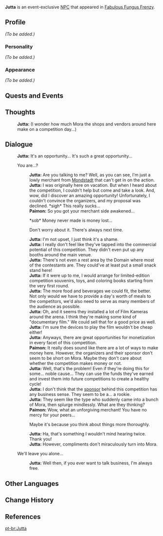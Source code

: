 {{Meta
|missing_NPC_profile  = yes
}}
{{Character Infobox
|type             = Event NPC
|image            = NPC Jutta.png
|region           = Mondstadt
|location         = Sumeru
|affiliation      = 
|title            = Audience

|ancestry         = <!-- Clan/family -->
|father           = 
|mother           = 
|spouse           = 
|sibling          = 
|child            = 
|relative         = 

|voiceEN          = [[imdb:nm9754233|Valory Pierce]]<ref>Twitter: [https://twitter.com/valorypierce/status/1590783645295706113 EN VA Self Announcement]</ref>
|voiceCN          = 
|voiceJP          = 
}}
'''Jutta''' is an event-exclusive [[NPC]] that appeared in [[Fabulous Fungus Frenzy]].
<!--
==Location==
{{subst:#tag:gallery|
NPC Location {{subst:PAGENAME}}.png{{subst:!}}{{subst:PAGENAME}}'s location
NPC Location {{subst:PAGENAME}} Context.png{{subst:!}}Additional context
}}
-->
==Profile==
<!--Detailed story/lore information goes here.-->
''(To be added.)''

===Personality===
''(To be added.)''

===Appearance===
<!--Keep appearance section short and concise. Limit to 2 paragraphs with 3-4 sentences each.-->
''(To be added.)''

==Quests and Events==
{{Quests and Events}}

==Thoughts==
{{All Schemes to Know Explanation|name=Jutta}}
{{Dialogue start}}
:{{A|Vo dialog eqpm001 jutta 01.ogg}} '''Jutta:''' (I wonder how much Mora the shops and vendors around here make on a competition day...)
{{Dialogue end}}

==Dialogue==
{{Dialogue start}}
:'''Jutta:''' It's an opportunity... It's such a great opportunity...
:{{DIcon}} You are...?
::'''Jutta:''' Are you talking to me? Well, as you can see, I'm just a lowly merchant from [[Mondstadt]] that can't get in on the action.
::'''Jutta:''' I was originally here on vacation. But when I heard about the competition, I couldn't help but come and take a look. And, wow, did I discover an amazing opportunity! Unfortunately, I couldn't convince the organizers, and my proposal was declined. *sigh* This really sucks...
::'''Paimon:''' So you got your merchant side awakened...
::{{DIcon}} *sob* Money never made is money lost...
::{{DIcon}} Don't worry about it. There's always next time.
::'''Jutta:''' I'm not upset, I just think it's a shame.
::'''Jutta:''' I really don't feel like they've tapped into the commercial potential of this competition. They didn't even put up any booths around the main venue.
::'''Jutta:''' There's not even a rest area by the Domain where most of the contestants are. They could've at least put a small snack stand here!
::'''Jutta:''' If it were up to me, I would arrange for limited-edition competition souvenirs, toys, and coloring books starting from the very first round.
::'''Jutta:''' The more food and beverages we could fit, the better. Not only would we have to provide a day's worth of meals to the competitors, we'd also need to serve as many members of the audience as possible.
::'''Jutta:''' Oh, and it seems they installed a lot of Film Kameras around the arena. I think they're making some kind of "documentary film." We could sell that for a good price as well.
::'''Jutta:''' I'm sure the devices to play the film wouldn't be cheap either!
::'''Jutta:''' Anyways, there are great opportunities for monetization in every facet of this competition.
::'''Paimon:''' It really does sound like there are a lot of ways to make money here. However, the organizers and their sponsor don't seem to be short on Mora. Maybe they don't care about whether the competition makes money or not.
::'''Jutta:''' Well, that's the problem! Even if they're doing this for some... noble cause... They can use the funds they've earned and invest them into future competitions to create a healthy cycle!
::'''Jutta:''' I don't think that the [[Elchingen|sponsor]] behind this competition has any business sense. They seem to be a... a rookie.
::'''Jutta:''' They seem like the type who suddenly came into a bunch of Mora, then splurge mindlessly. What are they thinking?
::'''Paimon:''' Wow, what an unforgiving merchant! You have no mercy for your peers...
::{{DIcon}} Maybe it's because you think about things more thoroughly.
::'''Jutta:''' Ha, that's something I wouldn't mind hearing twice. Thank you!
::'''Jutta:''' However, compliments don't miraculously turn into Mora.
:{{DIcon}} We'll leave you alone...
::'''Jutta:''' Well then, if you ever want to talk business, I'm always free.
{{Dialogue end}}
<!--
==Trivia==
* 
-->
==Other Languages==
{{Other Languages
|default_hidden = 1
|en      = Jutta
|zhs     = 茱塔
|zhs_rm  = Zhūtǎ
|zht     = 茱塔
|zht_rm  = Zhūtǎ
|ja      = ユッタ
|ja_rm   = Yutta
|ko      = 유타
|ko_rm   = Yuta
|es      = Yutta
|fr      = Jutta
|ru      = Джутта
|th      = Jutta
|vi      = Jutta
|de      = Jutta
|id      = Jutta
|pt      = Jutta
}}

==Change History==
{{Change History|3.2}}

==References==
{{Reflist}}

[[pt-br:Jutta]]